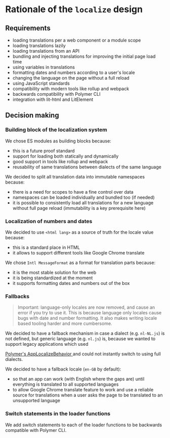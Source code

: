 
<Meta title="Localize System/Deep Dive/Rationale" />

# Rationale of the `localize` design

## Requirements

- loading translations per a web component or a module scope
- loading translations lazily
- loading translations from an API
- bundling and injecting translations for improving the initial page load time
- using variables in translations
- formatting dates and numbers according to a user's locale
- changing the language on the page without a full reload
- using JavaScript standards
- compatibility with modern tools like rollup and webpack
- backwards compatibility with Polymer CLI
- integration with lit-html and LitElement

## Decision making

### Building block of the localization system

We chose ES modules as building blocks because:

- this is a future proof standard
- support for loading both statically and dynamically
- good support in tools like rollup and webpack
- reusability of same translations between dialects of the same language

We decided to split all translation data into immutable namespaces because:

- there is a need for scopes to have a fine control over data
- namespaces can be loaded individually and bundled too (if needed)
- it is possible to consistently load all translations for a new language without full page reload (immutability is a key prerequisite here)

### Localization of numbers and dates

We decided to use `<html lang>` as a source of truth for the locale value because:

- this is a standard place in HTML
- it allows to support different tools like Google Chrome translate

We chose `Intl MessageFormat` as a format for translation parts because:

- it is the most stable solution for the web
- it is being standardized at the moment
- it supports formatting dates and numbers out of the box

### Fallbacks

> Important: language-only locales are now removed, and cause an error if you try to use it. This is because language only locales cause bugs with date and number formatting. It also makes writing locale based tooling harder and more cumbersome.

We decided to have a fallback mechanism in case a dialect (e.g. `nl-NL.js`) is not defined, but generic language (e.g. `nl.js`) is, because we wanted to support legacy applications which used

<a href="https://polymer-library.polymer-project.org/3.0/docs/apps/localize" target="_blank">
  Polymer's AppLocalizeBehavior
</a> and could not instantly switch to using full dialects.

We decided to have a fallback locale (`en-GB` by default):

- so that an app can work (with English where the gaps are) until everything is translated to all supported languages
- to allow Google Chrome translate feature to work and use a reliable source for translations when a user asks the page to be translated to an unsupported language

### Switch statements in the loader functions

We add switch statements to each of the loader functions to be backwards compatible with Polymer CLI.
